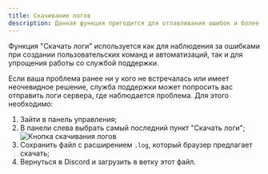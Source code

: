 ```yaml
---
title: Скачивание логов
description: Данная функция пригодится для отлавливания ошибок и более эффективной работы с поддержкой
---
```


Функция "Скачать логи" используется как для наблюдения за ошибками при создании пользовательских команд и автоматизаций, так и для упрощения работы со службой поддержки.

Если ваша проблема ранее ни у кого не встречалась или имеет неочевидное решение, служба поддержки может попросить вас отправить логи сервера, где наблюдается проблема. Для этого необходимо:

1. Зайти в панель управления;
2. В панели слева выбрать самый последний пункт "Скачать логи";
   ![Кнопка скачивания логов](../../static/img/download-logs.png)
3. Сохранить файл с расширением `.log`, который браузер предлагает скачать;
4. Вернуться в Discord и загрузить в ветку этот файл.
